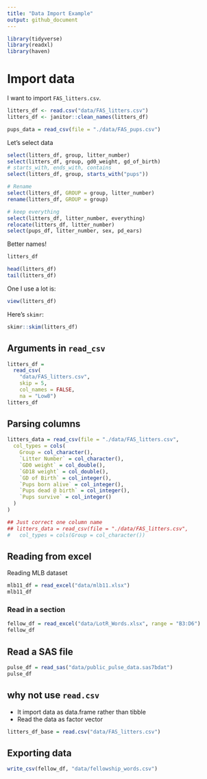 ```yaml
---
title: "Data Import Example"
output: github_document
---
```


```r
library(tidyverse)
library(readxl)
library(haven)
```

# Import data
I want to import `FAS_litters.csv`.
```r
litters_df <- read.csv("data/FAS_litters.csv")
litters_df <- janitor::clean_names(litters_df)

pups_data = read_csv(file = "./data/FAS_pups.csv")
```

Let's select data
```r
select(litters_df, group, litter_number)
select(litters_df, group, gd0_weight, gd_of_birth)
# starts_with, ends_with, contains
select(litters_df, group, starts_with("pups"))

# Rename
select(litters_df, GROUP = group, litter_number)
rename(litters_df, GROUP = group)

# keep everything
select(litters_df, litter_number, everything)
relocate(litters_df, litter_number)
select(pups_df, litter_number, sex, pd_ears)
```

Better names!

```r
litters_df
```

```r
head(litters_df)
tail(litters_df)
```

One I use a lot is:
```r
view(litters_df)
```

Here's `skimr`:
```r
skimr::skim(litters_df)
```

## Arguments in `read_csv`

```r
litters_df = 
  read_csv(
    "data/FAS_litters.csv",
    skip = 5,
    col_names = FALSE,
    na = "Low8")
litters_df
```

## Parsing columns
```r
litters_data = read_csv(file = "./data/FAS_litters.csv",
  col_types = cols(
    Group = col_character(),
    `Litter Number` = col_character(),
    `GD0 weight` = col_double(),
    `GD18 weight` = col_double(),
    `GD of Birth` = col_integer(),
    `Pups born alive` = col_integer(),
    `Pups dead @ birth` = col_integer(),
    `Pups survive` = col_integer()
  )
)

## Just correct one column name
## litters_data = read_csv(file = "./data/FAS_litters.csv",
#   col_types = cols(Group = col_character())
```

## Reading from excel

Reading MLB dataset
```r
mlb11_df = read_excel("data/mlb11.xlsx")
mlb11_df
```
### Read in a section
```r
fellow_df = read_excel("data/LotR_Words.xlsx", range = "B3:D6")
fellow_df
```
## Read a SAS file
```r
pulse_df = read_sas("data/public_pulse_data.sas7bdat")
pulse_df
```

## why not use `read.csv`
* It import data as data.frame rather than tibble
* Read the data as factor vector
```r
litters_df_base = read.csv("data/FAS_litters.csv")
```

## Exporting data
```r
write_csv(fellow_df, "data/fellowship_words.csv")
```


